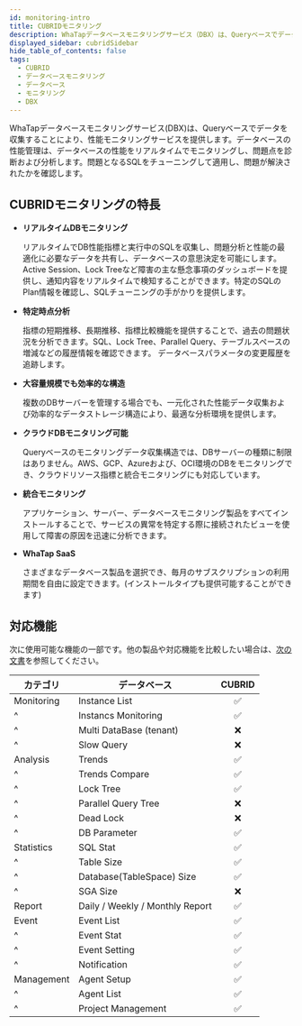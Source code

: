 ```yaml
---
id: monitoring-intro
title: CUBRIDモニタリング
description: WhaTapデータベースモニタリングサービス（DBX）は、Queryベースでデータを収集し、性能モニタリングサービスを提供します。
displayed_sidebar: cubridSidebar
hide_table_of_contents: false
tags:
  - CUBRID
  - データベースモニタリング
  - データベース
  - モニタリング
  - DBX
---
```


WhaTapデータベースモニタリングサービス(DBX)は、Queryベースでデータを収集することにより、性能モニタリングサービスを提供します。データベースの性能管理は、データベースの性能をリアルタイムでモニタリングし、問題点を診断および分析します。問題となるSQLをチューニングして適用し、問題が解決されたかを確認します。

## CUBRIDモニタリングの特長

- **リアルタイムDBモニタリング**

  リアルタイムでDB性能指標と実行中のSQLを収集し、問題分析と性能の最適化に必要なデータを共有し、データベースの意思決定を可能にします。Active Session、Lock Treeなど障害の主な懸念事項のダッシュボードを提供し、通知内容をリアルタイムで検知することができます。特定のSQLのPlan情報を確認し、SQLチューニングの手がかりを提供します。

- **特定時点分析**

  指標の短期推移、長期推移、指標比較機能を提供することで、過去の問題状況を分析できます。SQL、Lock Tree、Parallel Query、テーブルスペースの増減などの履歴情報を確認できます。 データベースパラメータの変更履歴を追跡します。

- **大容量規模でも効率的な構造**

  複数のDBサーバーを管理する場合でも、一元化された性能データ収集および効率的なデータストレージ構造により、最適な分析環境を提供します。

- **クラウドDBモニタリング可能**

  Queryベースのモニタリングデータ収集構造では、DBサーバーの種類に制限はありません。AWS、GCP、Azureおよび、OCI環境のDBをモニタリングでき、クラウドリソース指標と統合モニタリングにも対応しています。

- **統合モニタリング**

  アプリケーション、サーバー、データベースモニタリング製品をすべてインストールすることで、サービスの異常を特定する際に接続されたビューを使用して障害の原因を迅速に分析できます。

- **WhaTap SaaS**

  さまざまなデータベース製品を選択でき、毎月のサブスクリプションの利用期間を自由に設定できます。(インストールタイプも提供可能することができます)

## 対応機能

次に使用可能な機能の一部です。他の製品や対応機能を比較したい場合は、[次の文書](../support-env#compare-db)を参照してください。

| カテゴリ       | データベース                          |              CUBRID             |
| ---------- | ------------------------------- | :-----------------------------: |
| Monitoring | Instance List                   | <span class='emoji-ok'>✅</span> |
| ^          | Instancs Monitoring             | <span class='emoji-ok'>✅</span> |
| ^          | Multi DataBase (tenant)         | <span class='emoji-no'>❌</span> |
| ^          | Slow Query                      | <span class='emoji-no'>❌</span> |
| Analysis   | Trends                          | <span class='emoji-ok'>✅</span> |
| ^          | Trends Compare                  | <span class='emoji-ok'>✅</span> |
| ^          | Lock Tree                       | <span class='emoji-ok'>✅</span> |
| ^          | Parallel Query Tree             | <span class='emoji-no'>❌</span> |
| ^          | Dead Lock                       | <span class='emoji-no'>❌</span> |
| ^          | DB Parameter                    | <span class='emoji-ok'>✅</span> |
| Statistics | SQL Stat                        | <span class='emoji-ok'>✅</span> |
| ^          | Table Size                      | <span class='emoji-ok'>✅</span> |
| ^          | Database(TableSpace) Size       | <span class='emoji-ok'>✅</span> |
| ^          | SGA Size                        | <span class='emoji-no'>❌</span> |
| Report     | Daily / Weekly / Monthly Report | <span class='emoji-ok'>✅</span> |
| Event      | Event List                      | <span class='emoji-ok'>✅</span> |
| ^          | Event Stat                      | <span class='emoji-ok'>✅</span> |
| ^          | Event Setting                   | <span class='emoji-ok'>✅</span> |
| ^          | Notification                    | <span class='emoji-ok'>✅</span> |
| Management | Agent Setup                     | <span class='emoji-ok'>✅</span> |
| ^          | Agent List                      | <span class='emoji-ok'>✅</span> |
| ^          | Project Management              | <span class='emoji-ok'>✅</span> |

